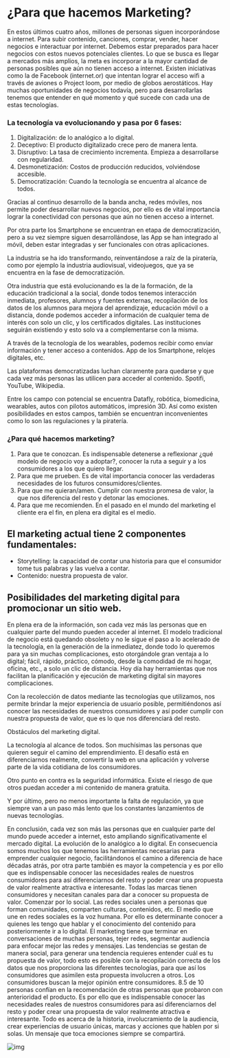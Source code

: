 # ¿Para que hacemos Marketing?

En estos últimos cuatro años, millones de personas siguen incorporándose a internet. Para subir contenido, canciones, comprar, vender, hacer negocios e interactuar por internet. Debemos estar preparados para hacer negocios con estos nuevos potenciales clientes. Lo que se busca es llegar a mercados más amplios, la meta es incorporar a la mayor cantidad de personas posibles que aún no tienen acceso a internet. Existen iniciativas como la de Facebook (internet.or) que intentan lograr el acceso wifi a través de aviones o Project loom, por medio de globos aerostáticos. Hay muchas oportunidades de negocios todavía, pero para desarrollarlas tenemos que entender en qué momento y qué sucede con cada una de estas tecnologías.

### La tecnología va evolucionando y pasa por 6 fases:

1. Digitalización: de lo analógico a lo digital.
2. Deceptivo: El producto digitalizado crece pero de manera lenta.
3. Disruptivo: La tasa de crecimiento incrementa. Empieza a desarrollarse con regularidad.
4. Desmonetización: Costos de producción reducidos, volviéndose accesible.
5. Democratización: Cuando la tecnología se encuentra al alcance de todos.

Gracias al continuo desarrollo de la banda ancha, redes móviles, nos permite poder desarrollar nuevos negocios, por ello es de vital importancia lograr la conectividad con personas que aún no tienen acceso a internet.

Por otra parte los Smartphone se encuentran en etapa de democratización, pero a su vez siempre siguen desarrollándose, las App se han integrado al móvil, deben estar integradas y ser funcionales con otras aplicaciones.

La industria se ha ido transformando, reinventándose a raíz de la piratería, como por ejemplo la industria audiovisual, videojuegos, que ya se encuentra en la fase de democratización.

Otra industria que está evolucionando es la de la formación, de la educación tradicional a la social, donde todos tenemos interacción inmediata, profesores, alumnos y fuentes externas, recopilación de los datos de los alumnos para mejora del aprendizaje, educación móvil o a distancia, donde podemos acceder a información de cualquier tema de interés con solo un clic, y los certificados digitales. Las instituciones seguirán existiendo y esto solo va a complementarse con la misma.

A través de la tecnología de los wearables, podemos recibir como enviar información y tener acceso a contenidos. App de los Smartphone, relojes digitales, etc.

Las plataformas democratizadas luchan claramente para quedarse y que cada vez más personas las utilicen para acceder al contenido. Spotifi, YouTube, Wikipedia.

Entre los campo con potencial se encuentra Datafly, robótica, biomedicina, wearables, autos con pilotos automáticos, impresión 3D. Así como existen posibilidades en estos campos, también se encuentran inconvenientes como lo son las regulaciones y la piratería.

### ¿Para qué hacemos marketing?

1. Para que te conozcan. Es indispensable detenerse a reflexionar ¿qué modelo de negocio voy a adoptar?, conocer la ruta a seguir y a los consumidores a los que quiero llegar.
2. Para que me prueben. Es de vital importancia conocer las verdaderas necesidades de los futuros consumidores/clientes.
3. Para que me quieran/amen. Cumplir con nuestra promesa de valor, la que nos diferencia del resto y detonar las emociones.
4. Para que me recomienden. En el pasado en el mundo del marketing el cliente era el fin, en plena era digital es el medio.

<h2>El marketing actual tiene 2 componentes fundamentales:</h2>

+ Storytelling: la capacidad de contar una historia para que el consumidor tome tus palabras y las vuelva a contar.
+ Contenido: nuestra propuesta de valor.

## Posibilidades del marketing digital para promocionar un sitio web.

En plena era de la información, son cada vez más las personas que en cualquier parte del mundo pueden acceder al internet. El modelo tradicional de negocio está quedando obsoleto y no le sigue el paso a lo acelerado de la tecnología, en la generación de la inmediatez, donde todo lo queremos para ya sin muchas complicaciones, esto otorgándole gran ventaja a lo digital; fácil, rápido, práctico, cómodo, desde la comodidad de mi hogar, oficina, etc., a solo un clic de distancia. Hoy día hay herramientas que nos facilitan la planificación y ejecución de marketing digital sin mayores complicaciones.

Con la recolección de datos mediante las tecnologías que utilizamos, nos permite brindar la mejor experiencia de usuario posible, permitiéndonos así conocer las necesidades de nuestros consumidores y así poder cumplir con nuestra propuesta de valor, que es lo que nos diferenciará del resto.

Obstáculos del marketing digital.

La tecnología al alcance de todos. Son muchísimas las personas que quieren seguir el camino del emprendimiento. El desafío está en diferenciarnos realmente, convertir la web en una aplicación y volverse parte de la vida cotidiana de los consumidores.

Otro punto en contra es la seguridad informática. Existe el riesgo de que otros puedan acceder a mi contenido de manera gratuita.

Y por último, pero no menos importante la falta de regulación, ya que siempre van a un paso más lento que los constantes lanzamientos de nuevas tecnologías.

En conclusión, cada vez son más las personas que en cualquier parte del mundo puede acceder a internet, esto ampliando significativamente el mercado digital. La evolución de lo analógico a lo digital. En consecuencia somos muchos los que tenemos las herramientas necesarias para emprender cualquier negocio, facilitándonos el camino a diferencia de hace décadas atrás, por otra parte también es mayor la competencia y es por ello que es indispensable conocer las necesidades reales de nuestros consumidores para así diferenciarnos del resto y poder crear una propuesta de valor realmente atractiva e interesante. Todas las marcas tienen consumidores y necesitan canales para dar a conocer su propuesta de valor. Comenzar por lo social. Las redes sociales unen a personas que forman comunidades, comparten culturas, contenidos, etc. El medio que une en redes sociales es la voz humana. Por ello es determinante conocer a quienes les tengo que hablar y el conocimiento del contenido para posteriormente ir a lo digital. El marketing tiene que terminar en conversaciones de muchas personas, tejer redes, segmentar audiencia para enfocar mejor las redes y mensajes. Las tendencias se gestan de manera social, para generar una tendencia requieres entender cuál es tu propuesta de valor, todo esto es posible con la recopilación correcta de los datos que nos proporciona las diferentes tecnologías, para que así los consumidores que asimilen esta propuesta involucren a otros. Los consumidores buscan la mejor opinión entre consumidores. 8.5 de 10 personas confían en la recomendación de otras personas que probaron con anterioridad el producto. Es por ello que es indispensable conocer las necesidades reales de nuestros consumidores para así diferenciarnos del resto y poder crear una propuesta de valor realmente atractiva e interesante. Todo es acerca de la historia, involucramiento de la audiencia, crear experiencias de usuario únicas, marcas y acciones que hablen por si solas. Un mensaje que toca emociones siempre se compartirá.

<img src="https://octodex.github.com/images/minion.png" alt="img" />